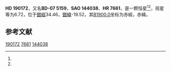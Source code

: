 {{Starbox begin
| name = HD 190172
}}
{{Starbox observe
| epoch = [[J2000.0|J2000.0]]
| constell = {{星座名待查}}<ref name=SIMBAD>{{cite web
 | url=http://simbad.u-strasbg.fr/simbad/sim-id?Ident=HR+7661
 | title =Pulsating variable Star
 | publisher=Centre de Données astronomiques de Strasbourg
 | work=SIMBAD
 | accessdate=2012-07-13}}</ref><ref name=DATA>{{cite web
 | url=http://vizier.u-strasbg.fr/viz-bin/VizieR-5?-out.add=.&-source=5050&-corr=PK=HR&-out.max=9999&HR=7661
 | title=VizieR Detailed Page
 | accessdate=2012-07-13
 | archive-date=2016-03-05
 | archive-url=https://web.archive.org/web/20160305022326/http://vizier.u-strasbg.fr/viz-bin/VizieR-5?-out.add=.&-source=5050&-corr=PK=HR&-out.max=9999&HR=7661
 | dead-url=no
 }}</ref>
| 星官 = 
| ra = {{RA|20|4|1.2}}<ref name=SIMBAD /><ref name=DATA />
| dec = {{DEC|-7|28|11}}<ref name=SIMBAD /><ref name=DATA />
| appmag_v = 6.72<ref name=SIMBAD /><ref name=DATA />
}}
{{Starbox character
| class = F4III<ref name=SIMBAD /><ref name=DATA />
| b-v = 0.35<ref name=SIMBAD /><ref name=DATA />
| u-b = 0.07<ref name=SIMBAD /><ref name=DATA />
| r-i = <ref name=SIMBAD /><ref name=DATA />
| variable = 
}}
{{Starbox astrometry
| radial_v = 0.07
| prop_mo_ra = 4
| parallax = 
| p_error = 
}}
{{Starbox catalog
| names =BD-07 5159，[[SAO星表|SAO]] 144038，[[HD星表|HD]] 190172，[[HR星表|HR]] 7661}}
{{Starbox reference |Simbad=HR+7661}}
{{Starbox end}}

'''HD 190172'''，又名'''BD-07 5159'''，'''SAO 144038'''、'''HR 7661'''，是一颗恒星<ref name=SIMBAD /><ref name=DATA />，视星等为6.72，位于[[銀道座標系|銀經]]34.46，[[銀道座標系|銀緯]]-19.52，其[[B1900.0|B1900.0]]坐标为赤經{{RA|19|58|38.3}}，赤緯{{DEC|-7|-19.52|59}}。

== 参考文献 ==
{{reflist}}

{{star-stub}}

[[Category:HD和HDE天體|190172]]
[[Category:HR天體|7661]]
[[Category:SAO天體|144038]]